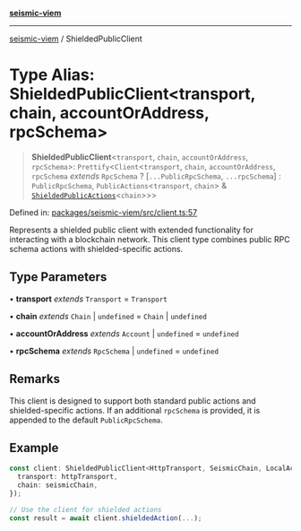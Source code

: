[**seismic-viem**](/seismic-viem/README.mdx)

***

[seismic-viem](/seismic-viem/globals.mdx) / ShieldedPublicClient

# Type Alias: ShieldedPublicClient\<transport, chain, accountOrAddress, rpcSchema\>

> **ShieldedPublicClient**\<`transport`, `chain`, `accountOrAddress`, `rpcSchema`\>: `Prettify`\<`Client`\<`transport`, `chain`, `accountOrAddress`, `rpcSchema` *extends* `RpcSchema` ? \[`...PublicRpcSchema`, `...rpcSchema`\] : `PublicRpcSchema`, `PublicActions`\<`transport`, `chain`\> & [`ShieldedPublicActions`](/seismic-viem/type-aliases/ShieldedPublicActions.mdx)\<`chain`\>\>\>

Defined in: [packages/seismic-viem/src/client.ts:57](https://github.com/SeismicSystems/seismic-client/blob/a4d19b5c0f021acba98fd1a07111747e3fc472b0/packages/seismic-viem/src/client.ts#L57)

Represents a shielded public client with extended functionality for interacting
with a blockchain network. This client type combines public RPC schema actions
with shielded-specific actions.

## Type Parameters

• **transport** *extends* `Transport` = `Transport`

• **chain** *extends* `Chain` \| `undefined` = `Chain` \| `undefined`

• **accountOrAddress** *extends* `Account` \| `undefined` = `undefined`

• **rpcSchema** *extends* `RpcSchema` \| `undefined` = `undefined`

## Remarks

This client is designed to support both standard public actions and shielded-specific actions.
If an additional `rpcSchema` is provided, it is appended to the default `PublicRpcSchema`.

## Example

```typescript
const client: ShieldedPublicClient<HttpTransport, SeismicChain, LocalAccount> = createShieldedClient({
  transport: httpTransport,
  chain: seismicChain,
});

// Use the client for shielded actions
const result = await client.shieldedAction(...);
```
